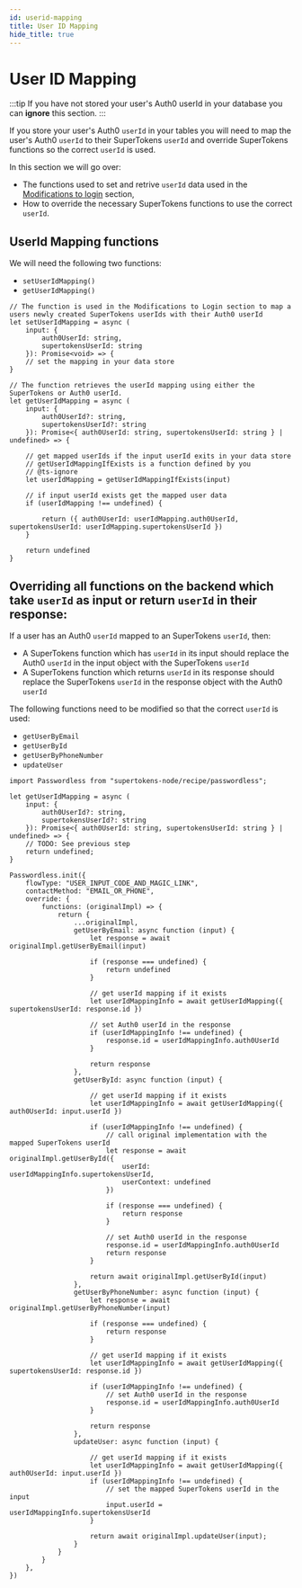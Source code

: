```yaml
---
id: userid-mapping
title: User ID Mapping
hide_title: true
---
```


# User ID Mapping

:::tip
If you have not stored your user's Auth0 userId in your database you can **ignore** this section.
:::

If you store your user's Auth0 `userId` in your tables you will need to map the user's Auth0 `userId` to their SuperTokens `userId` and override SuperTokens functions so the correct `userId` is used.

In this section we will go over:
- The functions used to set and retrive `userId` data used in the [Modifications to login](./modifications-to-login) section,
- How to override the necessary SuperTokens functions to use the correct `userId`.

## UserId Mapping functions

We will need the following two functions:

- `setUserIdMapping()`
- `getUserIdMapping()`

```tsx
// The function is used in the Modifications to Login section to map a users newly created SuperTokens userIds with their Auth0 userId
let setUserIdMapping = async (
    input: {
        auth0UserId: string,
        supertokensUserId: string
    }): Promise<void> => {
    // set the mapping in your data store
}

// The function retrieves the userId mapping using either the SuperTokens or Auth0 userId.
let getUserIdMapping = async (
    input: {
        auth0UserId?: string,
        supertokensUserId?: string
    }): Promise<{ auth0UserId: string, supertokensUserId: string } | undefined> => {

    // get mapped userIds if the input userId exits in your data store
    // getUserIdMappingIfExists is a function defined by you
    // @ts-ignore
    let userIdMapping = getUserIdMappingIfExists(input)

    // if input userId exists get the mapped user data
    if (userIdMapping !== undefined) {

        return ({ auth0UserId: userIdMapping.auth0UserId, supertokensUserId: userIdMapping.supertokensUserId })
    }

    return undefined
}
```

## Overriding all functions on the backend which take `userId` as input or return `userId` in their response:

If a user has an Auth0 `userId` mapped to an SuperTokens `userId`, then: 
- A SuperTokens function which has `userId` in its input should replace the Auth0 `userId` in the input object with the SuperTokens `userId`
- A SuperTokens function which returns `userId` in its response should replace the SuperTokens `userId` in the response object with the Auth0 `userId`

The following functions need to be modified so that the correct  `userId` is used:
- `getUserByEmail`
- `getUserById`
- `getUserByPhoneNumber`
- `updateUser`


```tsx title="Nodejs"
import Passwordless from "supertokens-node/recipe/passwordless";

let getUserIdMapping = async (
    input: {
        auth0UserId?: string,
        supertokensUserId?: string
    }): Promise<{ auth0UserId: string, supertokensUserId: string } | undefined> => {
    // TODO: See previous step
    return undefined;
}

Passwordless.init({
    flowType: "USER_INPUT_CODE_AND_MAGIC_LINK",
    contactMethod: "EMAIL_OR_PHONE",
    override: {
        functions: (originalImpl) => {
            return {
                ...originalImpl,
                getUserByEmail: async function (input) {
                    let response = await originalImpl.getUserByEmail(input)

                    if (response === undefined) {
                        return undefined
                    }

                    // get userId mapping if it exists
                    let userIdMappingInfo = await getUserIdMapping({ supertokensUserId: response.id })

                    // set Auth0 userId in the response
                    if (userIdMappingInfo !== undefined) {
                        response.id = userIdMappingInfo.auth0UserId
                    }

                    return response
                },
                getUserById: async function (input) {

                    // get userId mapping if it exists
                    let userIdMappingInfo = await getUserIdMapping({ auth0UserId: input.userId })

                    if (userIdMappingInfo !== undefined) {
                        // call original implementation with the mapped SuperTokens userId
                        let response = await originalImpl.getUserById({
                            userId: userIdMappingInfo.supertokensUserId,
                            userContext: undefined
                        })

                        if (response === undefined) {
                            return response
                        }

                        // set Auth0 userId in the response
                        response.id = userIdMappingInfo.auth0UserId
                        return response
                    }

                    return await originalImpl.getUserById(input)
                },
                getUserByPhoneNumber: async function (input) {
                    let response = await originalImpl.getUserByPhoneNumber(input)

                    if (response === undefined) {
                        return response
                    }

                    // get userId mapping if it exists
                    let userIdMappingInfo = await getUserIdMapping({ supertokensUserId: response.id })

                    if (userIdMappingInfo !== undefined) {
                        // set Auth0 userId in the response
                        response.id = userIdMappingInfo.auth0UserId
                    }

                    return response
                },
                updateUser: async function (input) {

                    // get userId mapping if it exists
                    let userIdMappingInfo = await getUserIdMapping({ auth0UserId: input.userId })
                    if (userIdMappingInfo !== undefined) {
                        // set the mapped SuperTokens userId in the input
                        input.userId = userIdMappingInfo.supertokensUserId
                    }

                    return await originalImpl.updateUser(input);
                }
            }
        }
    },
})
```
